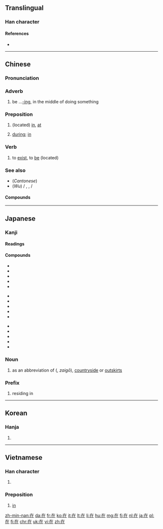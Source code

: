 ==Translingual==
{{stroke order|strokes=6}}
{{stroke order|type=animate}}

===Han character===
{{Han char|rn=32|rad=土|as=03|sn=6|four=4021<sub>4</sub>|canj=大中土 (KLG)|ids=⿸[[𠂇]]⿰[[丨]][[土]]}}

====References====
* {{Han ref|kx=0224.181|dkj=04881|dj=0455.140|hdz=10418.070|uh=5728|ud=22312|bh=A662|bd=42594}}

----
==Chinese==
{{zh-forms}}

===Pronunciation===
{{zh-pron
|m=zài
|c=zoi6
|h=pfs=chhai/chhôi
|mn=tsāi
|w=3ze
|mc=y
|oc=y
|ma=y
|cat=adv,prep,v
}}

===Adverb===
{{zh-adv}}

# be ...[[-ing]], in the middle of doing something {{gloss|indicating an action in progress}}
#: {{zh-usex|我 '''在''' 看 電視。|I'm watch'''ing''' TV.|link=yes}}

===Preposition===
{{zh-prep}}

# (located) [[in]], [[at]]
#: {{zh-usex|我 住 '''在''' ^中國。|I live '''in''' China.|link=yes}}
#: {{zh-usex|我們 '''在''' 當地 報紙 上 登 了 一 則 廣告。|We put an ad '''in''' the local paper.|link=yes}}
#: {{zh-usex|每 天 下午 他 '''在''' 家裡 工作。|Every afternoons he works '''at''' home.|link=y}}
# [[during]]; [[in]]
#: {{zh-usex|你 打算 '''在''' 假期 裡 做 什麼？|What do you plan to do '''during''' the holidays?|link=y}}  
#: {{zh-usex|他 的 日記 '''在''' 他 生前 未曾 發表 過。|His diary was not published '''during''' his lifetime.|link=y}}  
	  
===Verb===
{{zh-verb}}

# to [[exist]], to [[be]] (located)
#: {{zh-usex|他 在 那里？|Where is he?|link=y}}
#: {{zh-usex|旅馆 在 新 购物中心 附近。|The hotel is located near the new shopping center.|link=y}}

===See also===
* (''Cantonese'') {{zh-l|喺}}
* (''Wu'') {{zh-l|辣}} / {{zh-l|拉}}, {{zh-l|辣嗨}}, {{zh-l|辣海}} / {{zh-l|拉海}}

====Compounds====
{{der3
| {{zh-l|在案}}
| {{zh-l|在編}}
| {{zh-l|在冊}}
| {{zh-l|在場}}
| {{zh-l|在當}}
| {{zh-l|在行}}
| {{zh-l|在乎}}
| {{zh-l|在即}}
| {{zh-l|在家}}
| {{zh-l|在教}}
| {{zh-l|在劫難逃}}
| {{zh-l|在理}}
| {{zh-l|在內}}
| {{zh-l|在譜}}
| {{zh-l|在世}}
| {{zh-l|在數}}
| {{zh-l|在所不辭}}
| {{zh-l|在所不計}}
| {{zh-l|在所不惜}}
| {{zh-l|在所難免}}
| {{zh-l|在逃}}
| {{zh-l|在天之靈}}
| {{zh-l|在外}}
| {{zh-l|在望}}
| {{zh-l|在位}}
| {{zh-l|在握}}
| {{zh-l|在下}}
| {{zh-l|在先}}
| {{zh-l|在線}}
| {{zh-l|在心}}
| {{zh-l|在學}}
| {{zh-l|在押}}
| {{zh-l|在野}}
| {{zh-l|在野黨}}
| {{zh-l|在業}}
| {{zh-l|在意}}
| {{zh-l|在於}}
| {{zh-l|在職}}
| {{zh-l|在座}}
| {{zh-l|現在}}
}}

----

==Japanese==

===Kanji===
{{ja-kanji|grade=5|rs=土03}}

====Readings====
{{ja-readings
|goon=[[ざい]] (zai)
|kanon=[[さい]] (sai) {{qualifier|non-[[w:Jōyō kanji|Jōyō]] reading}}
|kun=[[ある|あ.る]] ({{ja-l|在る}}, a.ru), [[あり]] (ari) {{qualifier|rare}}, [[ます|-ま.す]] ({{ja-l|在す}}, -ma.su) {{qualifier|rare}}
}}

====Compounds====
{{top3}}
* {{ja-l|在位|ざいい|zaii}}
* {{ja-l|在家|ざいけ|zaike}}
* {{ja-l|在庫|ざいこ|zaiko}}
* {{ja-l|在校|ざいこう|zaikō}}
* {{ja-l|在住|ざいじゅう|zaijū}}
{{mid3}}
* {{ja-l|在職|ざいしょく|zaishoku}}
* {{ja-l|在世|ざいせ|zaise}}
* {{ja-l|在籍|ざいせき|zaiseki}}
* {{ja-l|在宅|ざいたく|zaitaku}}
* {{ja-l|在任|ざいにん|zainin}}
{{mid3}}
* {{ja-l|在来|ざいらい|zairai}}
* {{ja-l|在留|ざいりゅう|zairyū}}
* {{ja-l|存在|そんざい|sonzai}}
* {{ja-l|在日|ざいにち|zainichi}}
* {{ja-l|現在地|げんざいち|genzaichi}}
{{bottom}}

===Noun===
{{ja-noun|ざい}} 

# as an abbreviation of {{l|ja|在郷}} ({{l|ja|ざいごう}}, ''zaigō''), [[countryside]] or [[outskirts]]

===Prefix===
{{ja-pos|ざい|prefix}} 

# residing in

----

==Korean==

===Hanja===
{{ko-hanja|hangeul=재|rv=jae|mr=chae}}

# {{defn|lang=ko|sort=土03}}

----

==Vietnamese==

===Han character===
{{vi-hantu|tại|rs=土03}}

# {{defn|lang=vi|sort=土03}}

===Preposition===
{{head|vi|preposition|sc=Hant}}{{attention|vi|may need inflection template}}

# [[in]]

[[zh-min-nan:在]]
[[da:在]]
[[fr:在]]
[[ko:在]]
[[it:在]]
[[lt:在]]
[[li:在]]
[[hu:在]]
[[mg:在]]
[[fj:在]]
[[nl:在]]
[[ja:在]]
[[pl:在]]
[[fi:在]]
[[chr:在]]
[[uk:在]]
[[vi:在]]
[[zh:在]]